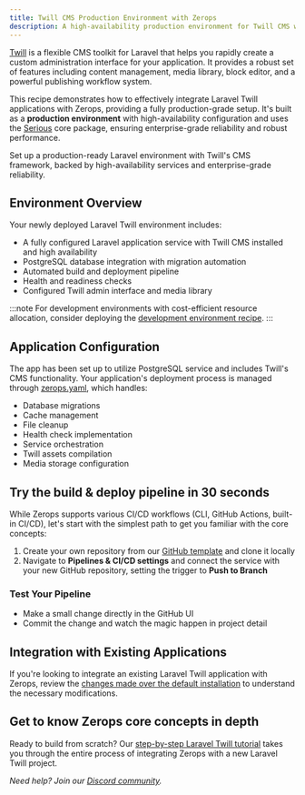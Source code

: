 ```yaml
---
title: Twill CMS Production Environment with Zerops
description: A high-availability production environment for Twill CMS with enterprise-grade capabilities, featuring PostgreSQL and automated deployment pipeline.
---
```



[Twill](https://twillcms.com/) is a flexible CMS toolkit for Laravel that helps you rapidly create a custom administration interface for your application. It provides a robust set of features including content management, media library, block editor, and a powerful publishing workflow system.

This recipe demonstrates how to effectively integrate Laravel Twill applications with Zerops, providing a fully production-grade setup. It's built as a **production environment** with high-availability configuration and uses the [Serious](/features/infrastructure#project-core-options) core package, ensuring enterprise-grade reliability and robust performance.

<CustomCard icon={IconTwill} title="Deploy Production-Ready Twill CMS">
  <div className="flex-grow pb-1 pt-0.5">Set up a production-ready Laravel environment with Twill's CMS framework, backed by high-availability services and enterprise-grade reliability.</div>
  <DeployButton link="twill-prod" badgeWidth="200" />
</CustomCard>

## Environment Overview

Your newly deployed Laravel Twill environment includes:

- A fully configured Laravel application service with Twill CMS installed and high availability
- PostgreSQL database integration with migration automation
- Automated build and deployment pipeline
- Health and readiness checks
- Configured Twill admin interface and media library

:::note
For development environments with cost-efficient resource allocation, consider deploying the [development environment recipe](/frameworks/laravel/recipes/minimal-devel).
:::

## Application Configuration

The app has been set up to utilize PostgreSQL service and includes Twill's CMS functionality. Your application's deployment process is managed through [zerops.yaml](/zerops-yaml/specification), which handles:

- Database migrations
- Cache management
- File cleanup
- Health check implementation
- Service orchestration
- Twill assets compilation
- Media storage configuration

## Try the build & deploy pipeline in 30 seconds

While Zerops supports various CI/CD workflows (CLI, GitHub Actions, built-in CI/CD), let's start with the simplest path to get you familiar with the core concepts:

1. Create your own repository from our [GitHub template](https://github.com/zeropsio/recipe-laravel-minimal) and clone it locally
2. Navigate to **Pipelines & CI/CD settings** and connect the service with your new GitHub repository, setting the trigger to **Push to Branch**

### Test Your Pipeline

- Make a small change directly in the GitHub UI
- Commit the change and watch the magic happen in project detail

## Integration with Existing Applications

If you're looking to integrate an existing Laravel Twill application with Zerops, review the [changes made over the default installation](https://github.com/zeropsio/recipe-laravel-minimal/blob/main/README.md#changes-made-over-the-default-installation) to understand the necessary modifications.

## Get to know Zerops core concepts in depth
Ready to build from scratch? Our [step-by-step Laravel Twill tutorial](/frameworks/laravel/introduction) takes you through the entire process of integrating Zerops with a new Laravel Twill project.

*Need help? Join our [Discord community](https://discord.gg/zeropsio).*